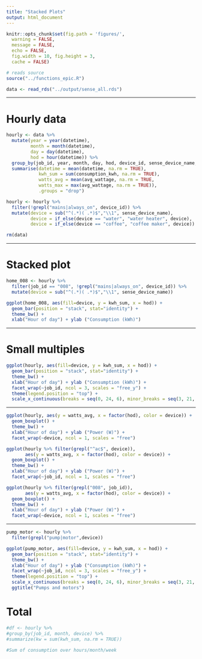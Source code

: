 ```yaml
---
title: "Stacked Plots"
output: html_document
---
```


```r
knitr::opts_chunk$set(fig.path = 'figures/',
  warning = FALSE,
  message = FALSE,
  echo = FALSE,
  fig.width = 10, fig.height = 3,
  cache = FALSE)
```

```r
# reads source
source("../functions_epic.R")
```

```r
data <- read_rds("../output/sense_all.rds")
```

---

# Hourly data

```r
hourly <- data %>%
  mutate(year = year(datetime),
         month = month(datetime),
         day = day(datetime),
         hod = hour(datetime)) %>%
  group_by(job_id, year, month, day, hod, device_id, sense_device_name, device_type) %>%
  summarise(datetime = mean(datetime, na.rm = TRUE),
            kwh_sum = sum(consumption_kwh, na.rm = TRUE),
            watts_avg = mean(avg_wattage, na.rm = TRUE,
            watts_max = max(avg_wattage, na.rm = TRUE)),
            .groups = "drop")
```

```r
hourly <- hourly %>%
  filter(!grepl("mains|always_on", device_id)) %>%
  mutate(device = sub("^(.*)( .*)$","\\1", sense_device_name),
         device = if_else(device == "water", "water heater", device),
         device = if_else(device == "coffee", "coffee maker", device))
```

```r
rm(data)
```

---

# Stacked plot

```r
home_008 <- hourly %>%
  filter(job_id == "008", !grepl("mains|always_on", device_id)) %>%
  mutate(device = sub("^(.*)( .*)$","\\1", sense_device_name))
```

```r
ggplot(home_008, aes(fill=device, y = kwh_sum, x = hod)) +
  geom_bar(position = "stack", stat="identity") +
  theme_bw() +
  xlab("Hour of day") + ylab ("Consumption (kWh)")
```

---

# Small multiples

```r
ggplot(hourly, aes(fill=device, y = kwh_sum, x = hod)) +
  geom_bar(position = "stack", stat="identity") +
  theme_bw() +
  xlab("Hour of day") + ylab ("Consumption (kWh)") +
  facet_wrap(~job_id, ncol = 3, scales = "free_y") +
  theme(legend.position = "top") +
  scale_x_continuous(breaks = seq(0, 24, 6), minor_breaks = seq(3, 21, 6))
```

---

```r
ggplot(hourly, aes(y = watts_avg, x = factor(hod), color = device)) +
  geom_boxplot() +
  theme_bw() +
  xlab("Hour of day") + ylab ("Power (W)") +
  facet_wrap(~device, ncol = 1, scales = "free")
```


```r
ggplot(hourly %>% filter(grepl("^ac$", device)),
       aes(y = watts_avg, x = factor(hod), color = device)) +
  geom_boxplot() +
  theme_bw() +
  xlab("Hour of day") + ylab ("Power (W)") +
  facet_wrap(~job_id, ncol = 1, scales = "free")
```

```r
ggplot(hourly %>% filter(grepl("008", job_id)),
       aes(y = watts_avg, x = factor(hod), color = device)) +
  geom_boxplot() +
  theme_bw() +
  xlab("Hour of day") + ylab ("Power (W)") +
  facet_wrap(~device, ncol = 1, scales = "free")
```

---

```r
pump_motor <- hourly %>%
  filter(grepl("pump|motor",device))

ggplot(pump_motor, aes(fill=device, y = kwh_sum, x = hod)) +
  geom_bar(position = "stack", stat="identity") +
  theme_bw() +
  xlab("Hour of day") + ylab ("Consumption (kWh)") +
  facet_wrap(~job_id, ncol = 3, scales = "free_y") +
  theme(legend.position = "top") +
  scale_x_continuous(breaks = seq(0, 24, 6), minor_breaks = seq(3, 21, 6)) +
  ggtitle("Pumps and motors")
```

# Total

```r
#df <- hourly %>% 
#group_by(job_id, month, device) %>% 
#summarize(kw = sum(kwh_sum, na.rm = TRUE))
```

```r
#Sum of consumption over hours/month/week
```


